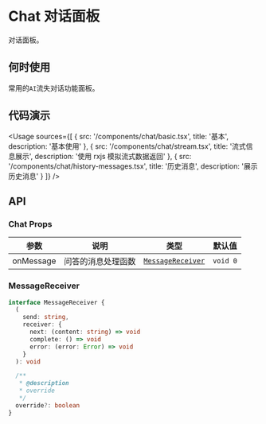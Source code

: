 
# Chat 对话面板

对话面板。

## 何时使用

常用的`AI`流失对话功能面板。

## 代码演示

<Usage
  sources={[
    {
      src: '/components/chat/basic.tsx',
      title: '基本',
      description: '基本使用'
    },
    {
      src: '/components/chat/stream.tsx',
      title: '流式信息展示',
      description: '使用 rxjs 模拟流式数据返回'
    },
    {
      src: '/components/chat/history-messages.tsx',
      title: '历史消息',
      description: '展示历史消息'
    }
  ]}
/>

## API

### Chat Props

| 参数      | 说明               | 类型                                  | 默认值   |
| --------- | ------------------ | ------------------------------------- | -------- |
| onMessage | 问答的消息处理函数 | [`MessageReceiver`](#MessageReceiver) | `void 0` |

### MessageReceiver

```ts
interface MessageReceiver {
  (
    send: string,
    receiver: {
      next: (content: string) => void
      complete: () => void
      error: (error: Error) => void
    }
  ): void

  /**
   * @description
   * override
   */
  override?: boolean
}
```

